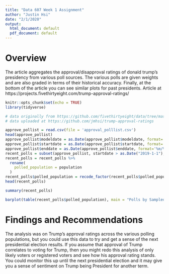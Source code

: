 ```yaml
---
title: "Data 607 Week 1 Assignment"
author: "Justin Hsi"
date: "2/1/2020"
output:
  html_document: default
  pdf_document: default
---
```


# Overview
The article aggregates the approval/disapproval ratings of donald trump's presidency from various poll sources. The various polls are given weights and are also graded in terms of their historical accuracy. Finally, at the bottom of the article you can see similar plots for past presidents. Article at https://projects.fivethirtyeight.com/trump-approval-ratings/


```r
knitr::opts_chunk$set(echo = TRUE)
library(tidyverse)

# data originally from https://github.com/fivethirtyeight/data/tree/master/trump-approval-ratings
# data uploaded at https://github.com/jmhsi/trump-approval-ratings
```

```r
approve_pollist = read.csv(file = 'approval_polllist.csv')
head(approve_pollist)
approve_pollist$modeldate = as.Date(approve_pollist$modeldate, format='%m/%d/%Y')
approve_pollist$startdate = as.Date(approve_pollist$startdate, format='%m/%d/%Y')
approve_pollist$enddate = as.Date(approve_pollist$enddate, format='%m/%d/%Y')
recent_polls = subset(approve_pollist, startdate > as.Date("2019-1-1"), select=c(subgroup, modeldate, startdate, enddate, pollster, grade, samplesize, population, weight, approve, disapprove, adjusted_approve, adjusted_disapprove))
recent_polls = recent_polls %>%
  rename(
    polled_population = population
  )
recent_polls$polled_population = recode_factor(recent_polls$polled_population, a = "all adults", rv = 'registered voters', v='voters', lv='likely voters')
head(recent_polls)
```

```r
summary(recent_polls)
```

```r
barplot(table(recent_polls$polled_population), main = "Polls by Sampled Population")
```

# Findings and Recommendations
The analysis was on Trump's approval ratings across the various polling populations, but you could use this data to try and get a sense of the next presidential election results. If you assume that approval of Trump correlates to voting for Trump, then you might redo this analysis of only likely voters or registered voters and see how his approval rating stands. You could monitor this up until the next presidential election and it may give you a sense of sentiment on Trump being President for another term.